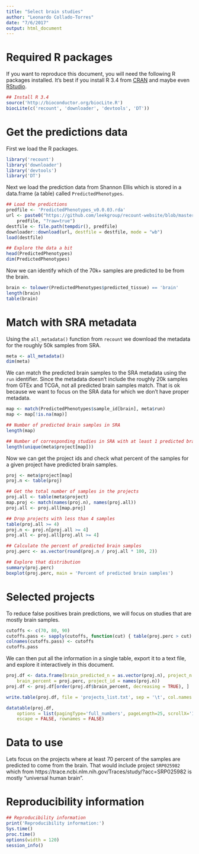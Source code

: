 ```yaml
---
title: "Select brain studies"
author: "Leonardo Collado-Torres"
date: "7/6/2017"
output: html_document
---
```


# Required R packages

If you want to reproduce this document, you will need the following R packages installed. It's best if you install R 3.4 from [CRAN](https://cran.r-project.org/) and maybe even [RStudio](https://www.rstudio.com/).

```r
## Install R 3.4 
source('http://bioconductor.org/biocLite.R')
biocLite(c('recount', 'downloader', 'devtools', 'DT'))
```

# Get the predictions data

First we load the R packages.


```r
library('recount')
library('downloader')
library('devtools')
library('DT')
```

Next we load the prediction data from Shannon Ellis which is stored in a data.frame (a table) called `PredictedPhenotypes`.


```r
## Load the predictions
predfile <- 'PredictedPhenotypes_v0.0.03.rda'
url <- paste0("https://github.com/leekgroup/recount-website/blob/master/predictions/",
    predfile, "?raw=true")
destfile <- file.path(tempdir(), predfile)
downloader::download(url, destfile = destfile, mode = "wb")
load(destfile)

## Explore the data a bit
head(PredictedPhenotypes)
dim(PredictedPhenotypes)
```

Now we can identify which of the 70k+ samples are predicted to be from the brain.

```r
brain <- tolower(PredictedPhenotypes$predicted_tissue) == 'brain'
length(brain)
table(brain)
```

# Match with SRA metadata

Using the `all_metadata()` function from `recount` we download the metadata for the roughly 50k samples from SRA.

```r
meta <- all_metadata()
dim(meta)
```

We can match the predicted brain samples to the SRA metadata using the `run` identifier. Since the metadata doesn't include the roughly 20k samples from GTEx and TCGA, not all predicted brain samples match. That is ok because we want to focus on the SRA data for which we don't have proper metadata.

```r
map <- match(PredictedPhenotypes$sample_id[brain], meta$run)
map <- map[!is.na(map)]

## Number of predicted brain samples in SRA
length(map)

## Number of corresponding studies in SRA with at least 1 predicted brain sample
length(unique(meta$project[map]))
```


Now we can get the project ids and check what percent of the samples for a given project have predicted brain samples.

```r
proj <- meta$project[map]
proj.n <- table(proj)

## Get the total number of samples in the projects
proj.all <- table(meta$project)
map.proj <- match(names(proj.n), names(proj.all))
proj.all <- proj.all[map.proj]

## Drop projects with less than 4 samples
table(proj.all >= 4)
proj.n <- proj.n[proj.all >= 4]
proj.all <- proj.all[proj.all >= 4]

## Calculate the percent of predicted brain samples
proj.perc <- as.vector(round(proj.n / proj.all * 100, 2))

## Explore that distribution
summary(proj.perc)
boxplot(proj.perc, main = 'Percent of predicted brain samples')
```

# Selected projects

To reduce false positives brain predictions, we will focus on studies that are mostly brain samples.

```r
cutoffs <- c(70, 80, 90)
cutoffs.pass <- sapply(cutoffs, function(cut) { table(proj.perc > cut) })
colnames(cutoffs.pass) <- cutoffs
cutoffs.pass
```

We can then put all the information in a single table, export it to a text file, and explore it interactively in this document.

```r
proj.df <- data.frame(brain_predicted_n = as.vector(proj.n), project_n = as.vector(proj.all),
    brain_percent = proj.perc, project_id = names(proj.n))
proj.df <- proj.df[order(proj.df$brain_percent, decreasing = TRUE), ]

write.table(proj.df, file = 'projects_list.txt', sep = '\t', col.names = TRUE, quote = FALSE, row.names = FALSE)

datatable(proj.df,
    options = list(pagingType='full_numbers', pageLength=25, scrollX='100%'),
    escape = FALSE, rownames = FALSE)
```

# Data to use

Lets focus on the projects where at least 70 percent of the samples are predicted to come from the brain. That would include project `SRP025982` which from https://trace.ncbi.nlm.nih.gov/Traces/study/?acc=SRP025982 is mostly "universal human brain".


# Reproducibility information

```r
## Reproducibility information
print('Reproducibility information:')
Sys.time()
proc.time()
options(width = 120)
session_info()
```




